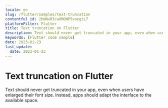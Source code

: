 ```yaml
---
locale: en
slug: /flutter/samples/text-truncation
contentful_id: 2hNNvR3cwOMONP5voegiL7
platformFilter: Flutter
title: Text truncation on Flutter
description: Text should never get truncated in your app, even when users have enlarged their font size.
keywords: [Flutter code sample]
date: 2023-01-23
last_update:
  date: 2023-01-23
---
```


# Text truncation on Flutter

Text should never get truncated in your app, even when users have enlarged their font size. Instead, apps should adapt the interface to the available space.

<CodeSample id="text-truncation" locale="en" platform="flutter"/>
